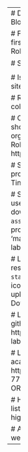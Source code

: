 ---
# Display name
title: "Ian's Blogsite"

# Full name (for SEO)
first_name: Ian
last_name: Roberts

# Status emoji
status:
  icon: ☕️

# Is this the primary user of the site?
superuser: true

# Role/position/tagline
role: A collection of semiuseful things

# Organizations/Affiliations to show in About widget
organizations:
  - name: Ian Roberts
    url: https://github.com/ian1roberts

# Short bio (displayed in user profile at end of posts)
bio: Tinkerer and breaker of things

# Social Networking
# Need to use another icon? Simply download the SVG icon to your `assets/media/icons/` folder.
profiles:
  - icon: at-symbol
    url: 'mailto:ian2roberts@gmail.com'
    label: E-mail Me
 
  # Link to a PDF of your resume/CV - upload it to `static/uploads/resume.pdf`
  - icon: academicons/cv
    url: uploads/resume.pdf
    label: Download my resume

   # Link to GitHub profile
  - icon: github
    url: https://github.com/ian1roberts
    label: Visit my GitHub

  # Link to ORCID profile
  - icon: academicons/orcid
    url: https://orcid.org/0009-0006-7736-762X
    label: View my ORCID

# Highlight the author in author lists? (true/false)
highlight_name: true

# Author's website URL
website: "raspian.local"
---